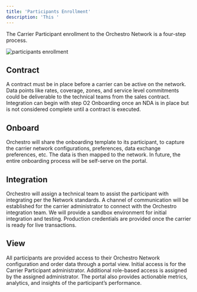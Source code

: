 ```yaml
---
title: 'Participants Enrollment'
description: 'This '
---
```


The Carrier Participant enrollment to the Orchestro Network is a four-step process. 

![participants enrollment](/images/participants-enrollment.png)

## Contract

A contract must be in place before a carrier can be active on the network. Data points like rates, coverage, zones, and service level commitments could be deliverable to the technical teams from the sales contract. Integration can begin with step O2 Onboarding once an NDA is in place but is not considered complete until a contract is executed. 
 
## Onboard
Orchestro will share the onboarding template to its participant, to capture the carrier network configurations, preferences, data exchange preferences, etc. The data is then mapped to the network. In future, the entire onboarding process will be self-serve on the portal.  
 
## Integration
Orchestro will assign a technical team to assist the participant with integrating per the Network standards. A channel of communication will be established for the carrier administrator to connect with the Orchestro integration team.  We will provide a sandbox environment for initial integration and testing. Production credentials are provided once the carrier is ready for live transactions.  
 
## View
All participants are provided access to their Orchestro Network configuration and order data through a portal view. Initial access is for the Carrier Participant administrator. Additional role-based access is assigned by the assigned administrator. The portal also provides actionable metrics, analytics, and insights of the participant’s performance.


